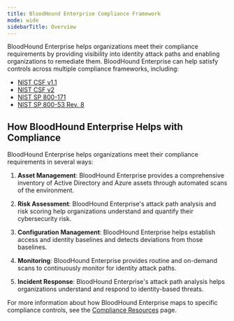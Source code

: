 ---
title: BloodHound Enterprise Compliance Framework
mode: wide
sidebarTitle: Overview
---

BloodHound Enterprise helps organizations meet their compliance requirements by providing visibility into identity attack paths and enabling organizations to remediate them. BloodHound Enterprise can help satisfy controls across multiple compliance frameworks, including:

- [NIST CSF v1.1](/manage-bloodhound/compliance-framework/nist-csf-v1-1)
- [NIST CSF v2](/manage-bloodhound/compliance-framework/nist-csf-v2)
- [NIST SP 800-171](/manage-bloodhound/compliance-framework/nist-sp-800-171)
- [NIST SP 800-53 Rev. 8](/manage-bloodhound/compliance-framework/nist-sp-800-53)

## How BloodHound Enterprise Helps with Compliance

BloodHound Enterprise helps organizations meet their compliance requirements in several ways:

1. **Asset Management**: BloodHound Enterprise provides a comprehensive inventory of Active Directory and Azure assets through automated scans of the environment.

2. **Risk Assessment**: BloodHound Enterprise's attack path analysis and risk scoring help organizations understand and quantify their cybersecurity risk.

3. **Configuration Management**: BloodHound Enterprise helps establish access and identity baselines and detects deviations from those baselines.

4. **Monitoring**: BloodHound Enterprise provides routine and on-demand scans to continuously monitor for identity attack paths.

5. **Incident Response**: BloodHound Enterprise's attack path analysis helps organizations understand and respond to identity-based threats.

For more information about how BloodHound Enterprise maps to specific compliance controls, see the [Compliance Resources](/manage-bloodhound/compliance-framework/resources) page.

<CardGroup cols={2}>
  <Card
    title="BloodHound Enterprise Compliance Framework Resource"
    icon="shield-check"
    href="/manage-bloodhound/compliance-framework/resources"
    iconType="solid"
    horizontal
  />
  <Card
    title="BloodHound Enterprise NIST SP 800-171 Compliance Resource"
    icon="file-shield"
    href="/manage-bloodhound/compliance-framework/nist-sp-800-171"
    iconType="solid"
    horizontal
  />
  <Card
    title="BloodHound Enterprise NIST SP 800-53 Rev.8 Compliance Resource"
    icon="clipboard-check"
    href="/manage-bloodhound/compliance-framework/nist-sp-800-53"
    iconType="solid"
    horizontal
  />
  <Card
    title="BloodHound Enterprise NIST CSF v2 Compliance Resource"
    icon="clipboard"
    href="/manage-bloodhound/compliance-framework/nist-csf-v2"
    iconType="solid"
    horizontal
  />
  <Card
    title="BloodHound Enterprise NIST CSF v1.1 Compliance Resource"
    icon="check-double"
    href="/manage-bloodhound/compliance-framework/nist-csf-v1-1"
    iconType="solid"
    horizontal
  />
</CardGroup>
